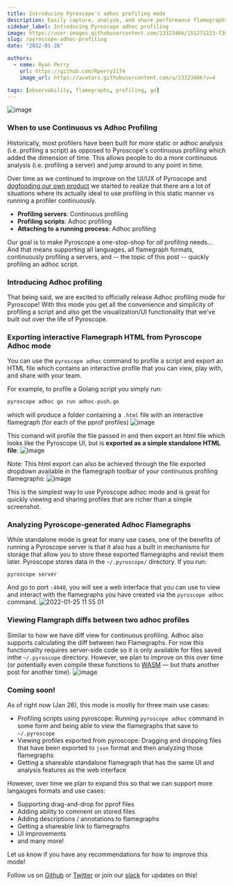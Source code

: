 ```yaml
---
title: Introducing Pyroscope's adhoc profiling mode
description: Easily capture, analyze, and share performance flamegraphs
sidebar_label: Introducing Pyroscope adhoc profiling
image: https://user-images.githubusercontent.com/23323466/151271223-f308890a-8e32-42f6-ab2a-b78178e869da.png
slug: /pyroscope-adhoc-profiling
date: "2022-01-26"

authors:
  - name: Ryan Perry
    url: https://github.com/Rperry2174
    image_url: https://avatars.githubusercontent.com/u/23323466?v=4

tags: [observability, flamegraphs, profiling, go]
---
```


![image](https://user-images.githubusercontent.com/23323466/151271223-f308890a-8e32-42f6-ab2a-b78178e869da.png)


### When to use Continuous vs Adhoc Profiling

Historically, most profilers have been built for more static or adhoc analysis (i.e. profiling a script) as opposed to Pyroscope's continuous profiling which added the dimension of time. This allows people to do a more continuous analysis (i.e. profiling a server) and jump around to any point in time. 

Over time as we continued to improve on the UI/UX of Pyroscope and [dogfooding our own product](/blog/profile-continuous-profiler) we started to realize that there are a lot of situations where its actually ideal to use profiling in this static manner vs running a profiler continuously. 

- **Profiling servers**: Continuous profiling
- **Profiling scripts**: Adhoc profiling
- **Attaching to a running process**: Adhoc profiling

Our goal is to make Pyroscope a one-stop-shop for *all* profiling needs... And that means supporting all languages, all flamegraph formats, continuously profiling a servers, and -- the topic of this post -- quickly profiling an adhoc script.

### Introducing Adhoc profiling

That being said, we are excited to officially release Adhoc profiling mode for Pyroscope! With this mode you get all the convenience and simplicity of profiling a script and also get the visualization/UI functionality that we’ve built out over the life of Pyroscope.

### Exporting interactive Flamegraph HTML from Pyroscope Adhoc mode

You can use the `pyroscope adhoc` command to profile a script and export an HTML file which contains an interactive profile that you can view, play with, and share with your team. 

For example, to profile a Golang script you simply run:

```sh
pyroscope adhoc go run adhoc-push.go
```
which will produce a folder containing a `.html` file with an interactive flamegraph (for each of the pprof profiles)
![image](https://user-images.githubusercontent.com/23323466/151047215-4cce89a1-4403-48c6-92b0-b6f1291af7c5.png)

This comand will profile the file passed in and then export an html file which looks like the Pyroscope UI, but is **exported as a simple standalone HTML file**:
![image](https://user-images.githubusercontent.com/23323466/151047638-f79db7c0-945e-4862-9c34-1654c89782fa.png)

Note: This html export can also be achieved through the file exported dropdown available in the flamegraph toolbar of your continuous profiling flamegraphs:
![image](https://user-images.githubusercontent.com/23323466/151273431-701f0fe4-4031-467e-8c13-189482771493.png)

This is the simplest way to use Pyroscope adhoc mode and is great for quickly viewing and sharing profiles that are richer than a simple screenshot. 

### Analyzing Pyroscope-generated Adhoc Flamegraphs
While standalone mode is great for many use cases, one of the benefits of running a Pyroscope server is that it also has a built in mechanisms for storage that allow you to store these exported flamegraphs and revisit them later.
Pyroscope stores data in the `~/.pyroscope/` directory. If you run:
```
pyroscope server
```
And go to port `:4040`, you will see a web interface that you can use to view and interact with the flamegraphs you have created via the `pyroscope adhoc` command.
![2022-01-25 11 55 01](https://user-images.githubusercontent.com/23323466/151049856-f2388755-97ca-40e7-9af7-ba6f374f1b89.gif)


### Viewing Flamgraph diffs between two adhoc profiles
Similar to how we have diff view for continuous profiling. Adhoc also supports calculating the diff between two Flamegraphs. 
For now this functionality requires server-side code so it is only available for files saved inthe `~/.pyroscope` directory. However, we plan to improve on this over time (or potentially even compile these functions to [WASM](https://github.com/pyroscope-io/pyroscope/pull/571) — but thats another post for another time).
![image](https://user-images.githubusercontent.com/23323466/151269754-fb1f8c1c-8a0b-48bc-9566-e860e7e08f8c.png)

### Coming soon!
As of right now (Jan 26), this mode is mostly for three main use cases:
- Profiling scripts using pyroscope: Running `pyroscope adhoc` command in some form and being able to view the flamegraphs that save to `~/.pyroscope`
- Viewing profiles exported from pyroscope: Dragging and dropping files that have been exported to `json` format and then analyzing those flamegraphs
- Getting a shareable standalone flamegraph that has the same UI and analysis features as the web interface

However, over time we plan to expand this so that we can support more langauges formats and use cases:
- Supporting drag-and-drop for pprof files
- Adding ability to comment on stored files
- Adding descriptions / annotations to flamegraphs
- Getting a shareable link to flamegraphs
- UI improvements
- and many more! 

Let us know if you have any recommendations for how to improve this mode!

Follow us on [Github](https://github.com/pyroscope-io/pyroscope) or [Twitter](https://twitter.com/PyroscopeIO) or join our [slack](https://pyroscope.io/slack) for updates on this!
